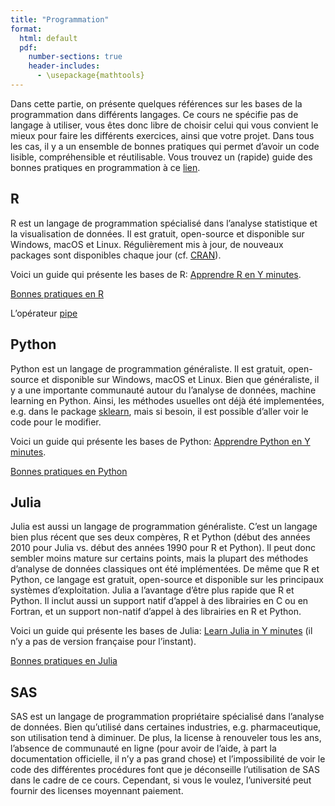 ```yaml
--- 
title: "Programmation"
format: 
  html: default
  pdf:
    number-sections: true
    header-includes:
      - \usepackage{mathtools} 
--- 
```


Dans cette partie, on présente quelques références sur les bases de la programmation dans différents langages. Ce cours ne spécifie pas de langage à utiliser, vous êtes donc libre de choisir celui qui vous convient le mieux pour faire les différents exercices, ainsi que votre projet. Dans tous les cas, il y a un ensemble de bonnes pratiques qui permet d'avoir un code lisible, compréhensible et réutilisable. Vous trouvez un (rapide) guide des bonnes pratiques en programmation à ce [lien](../misc/good-practices.qmd). 

## R

R est un langage de programmation spécialisé dans l'analyse statistique et la visualisation de données. Il est gratuit, open-source et disponible sur Windows, macOS et Linux. Régulièrement mis à jour, de nouveaux packages sont disponibles chaque jour (cf. [CRAN](https://cloud.r-project.org/web/packages/available_packages_by_date.html)).

Voici un guide qui présente les bases de R: [Apprendre R en Y minutes](https://learnxinyminutes.com/fr/r/).

[Bonnes pratiques en R]()

L'opérateur [pipe](../misc/pipe.qmd)

## Python

Python est un langage de programmation généraliste. Il est gratuit, open-source et disponible sur Windows, macOS et Linux. Bien que généraliste, il y a une importante communauté autour du l'analyse de données, machine learning en Python. Ainsi, les méthodes usuelles ont déjà été implementées, e.g. dans le package [sklearn](https://scikit-learn.org/stable/), mais si besoin, il est possible d'aller voir le code pour le modifier. 

Voici un guide qui présente les bases de Python: [Apprendre Python en Y minutes](https://learnxinyminutes.com/fr/python/).


[Bonnes pratiques en Python]()


## Julia

Julia est aussi un langage de programmation généraliste. C'est un langage bien plus récent que ses deux compères, R et Python (début des années 2010 pour Julia vs. début des années 1990 pour R et Python). Il peut donc sembler moins mature sur certains points, mais la plupart des méthodes d'analyse de données classiques ont été implémentées. De même que R et Python, ce langage est gratuit, open-source et disponible sur les principaux systèmes d'exploitation. Julia a l'avantage d'être plus rapide que R et Python. Il inclut aussi un support natif d'appel à des librairies en C ou en Fortran, et un support non-natif d'appel à des librairies en R et Python.

Voici un guide qui présente les bases de Julia: [Learn Julia in Y minutes](https://learnxinyminutes.com/julia/) (il n'y a pas de version française pour l'instant).

[Bonnes pratiques en Julia]()

## SAS 

SAS est un langage de programmation propriétaire spécialisé dans l'analyse de données. Bien qu'utilisé dans certaines industries, e.g. pharmaceutique, son utilisation tend à diminuer. De plus, la license à renouveler tous les ans, l'absence de communauté en ligne (pour avoir de l'aide, à part la documentation officielle, il n'y a pas grand chose) et l'impossibilité de voir le code des différentes procédures font que je déconseille l'utilisation de SAS dans le cadre de ce cours. Cependant, si vous le voulez, l'université peut fournir des licenses moyennant paiement.
